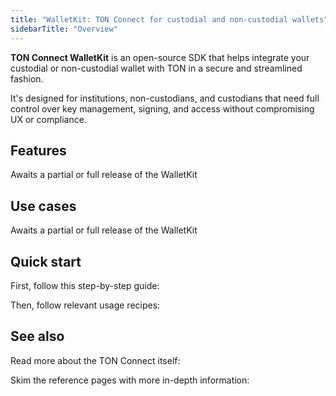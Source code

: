 ```yaml
---
title: "WalletKit: TON Connect for custodial and non-custodial wallets"
sidebarTitle: "Overview"
---
```


**TON Connect WalletKit** is an open-source SDK that helps integrate your custodial or non-custodial wallet with TON in a secure and streamlined fashion.

It's designed for institutions, non-custodians, and custodians that need full control over key management, signing, and access without compromising UX or compliance.

## Features

<Note>Awaits a partial or full release of the WalletKit</Note>

## Use cases

<Note>Awaits a partial or full release of the WalletKit</Note>

## Quick start

First, follow this step-by-step guide:

<Card
  title="How to integrate a wallet with TON"
  href="/guides/wallet"
/>

Then, follow relevant usage recipes:

<Tabs>
  <Tab title="Web" icon="globe">
    <Columns cols={3}>
      <Card
        title="Initialize the kit"
        href="/ecosystem/ton-connect/walletkit/web/init"
      />
    </Columns>
  </Tab>
</Tabs>

## See also

Read more about the TON Connect itself:

<Card
  title="TON Connect overview"
  href="/ecosystem/ton-connect"
/>

Skim the reference pages with more in-depth information:

<Columns cols={2}>
  <Card
    title="TON Connect manifests"
    href="/ecosystem/ton-connect/manifest"
  />
  <Card
    title="@tonconnect/protocol"
    arrow="true"
    href="https://ton-connect.github.io/sdk/modules/_tonconnect_protocol.html">
  </Card>
</Columns>
